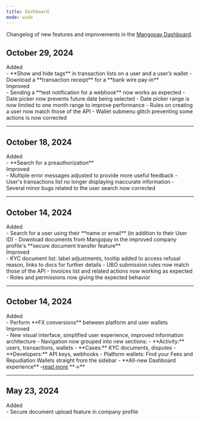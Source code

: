 ```yaml
---
title: Dashboard
mode: wide
---
```


Changelog of new features and improvements in the <a href="https://hub.mangopay.com/" target="_blank">Mangopay Dashboard</a>. 

## October 29, 2024

<div class="pill pill-green">Added</div> 
- **Show and hide tags** in transaction lists on a user and a user’s wallet
- Download a **transaction receipt** for a **bank wire pay-in**

<div class="pill pill-blue">Improved</div> 
- Sending a **test notification for a webhook** now works as expected
- Date picker now prevents future date being selected
- Date picker range is now limited to one month range to improve performance
- Rules on creating a user now match those of the API
- Wallet submenu glitch preventing some actions is now corrected

---

## October 18, 2024

<div class="pill pill-green">Added</div> 
- **Search for a preauthorization**

<div class="pill pill-blue">Improved</div> 
- Multiple error messages adjusted to provide more useful feedback
- User's transactions list no longer displaying inaccurate information
- Several minor bugs related to the user search now corrected

---

## October 14, 2024

<div class="pill pill-green">Added</div> 
- Search for a user using their **name or email** (in addition to their User ID)
- Download documents from Mangopay in the improved company profile's **secure document transfer feature**

<div class="pill pill-blue">Improved</div> 
- KYC document list: label adjustments, tooltip added to access refusal reason, links to docs for further details
- UBO submission rules now match those of the API
- Invoices list and related actions now working as expected
- Roles and permissions now giving the expected behavior

---

## October 14, 2024

<div class="pill pill-green">Added</div> 
- Perform **FX conversions** between platform and user wallets

<div class="pill pill-blue">Improved</div>
- New visual interface, simplified user experience, improved information architecture
- Navigation now grouped into new sections: 
  - **Activity:** users, transactions, wallets
  - **Cases:** KYC documents, disputes
  - **Developers:** API keys, webhooks
- Platform wallets: Find your Fees and Repudiation Wallets straight from the sidebar
- **All-new Dashboard experience** –<a href="/release-notes/dashboard/2024-10-08">read more</a> **&rarr;**

---

## May 23, 2024

<div class="pill pill-green">Added</div>
- Secure document upload feature in company profile
